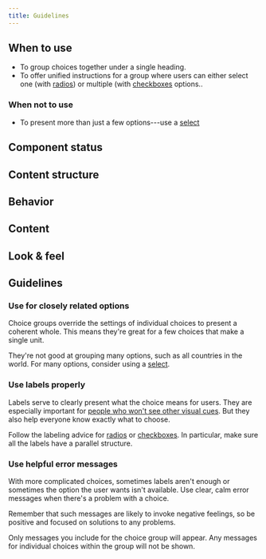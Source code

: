 ```yaml
---
title: Guidelines
---
```


<ReactExample name="ChoiceGroup" />

## When to use

- To group choices together under a single heading.
- To offer unified instructions for a group
  where users can either select one (with [radios](/components/input/radio/))
  or multiple (with [checkboxes](/components/input/checkbox/) options..

### When not to use

- To present more than just a few options---use a [select](/components/input/select/)

## Component status

<ComponentStatus component="ChoiceGroup" />

## Content structure

<FigmaFile
  file="4QJZqvBvRrLu6t9mwObCkA"
  node="0%3A216"
  alt="Label: presents a clear opening statement to help users pick; choices: choices to pick from -- usually Radio or Checkbox, depending on if users should pick one or more options; error message: helps users through the problem to a solution."
/>

## Behavior

###

## Content

###

## Look & feel

###

## Guidelines

### Use for closely related options       

Choice groups override the settings of individual choices to present a coherent whole.
This means they're great for a few choices that make a single unit.

They're not good at grouping many options,
such as all countries in the world.
For many options, consider using a [select](/components/select/).

### Use labels properly

Labels serve to clearly present what the choice means for users.
They are especially important for [people who won't see other visual cues](/foundation/accessibility/).
But they also help everyone know exactly what to choose.

Follow the labeling advice for [radios](/components/radio/#use-parallel-labels)
or [checkboxes](/components/checkbox/#write-positive-labels).
In particular, make sure all the labels have a parallel structure.

### Use helpful error messages

With more complicated choices,
sometimes labels aren't enough
or sometimes the option the user wants isn't available.
Use clear, calm error messages when there's a problem with a choice.

Remember that such messages are likely to invoke negative feelings,
so be positive and focused on solutions to any problems.

Only messages you include for the choice group will appear. Any messages for individual choices within the group will not be shown.

<ReactExample name="ChoiceGroup error" />
